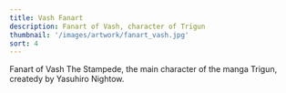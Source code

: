 ```yaml
---
title: Vash Fanart
description: Fanart of Vash, character of Trigun
thumbnail: '/images/artwork/fanart_vash.jpg'
sort: 4
---
```



<PostPicture
  title="Prodmais symbol"
  src="/images/artwork/fanart_vash.jpg"
  width="900"
  loading="lazy"
  shadow
/>

Fanart of Vash The Stampede, the main character of the manga Trigun, createdy by Yasuhiro Nightow.
